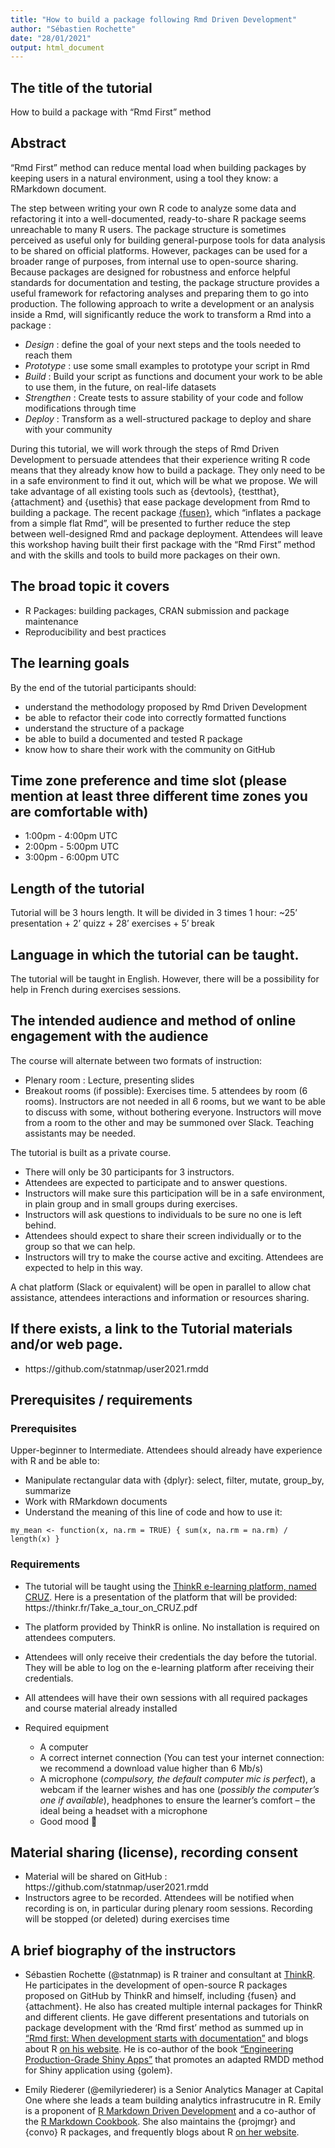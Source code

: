```yaml
---
title: "How to build a package following Rmd Driven Development"
author: "Sébastien Rochette"
date: "28/01/2021"
output: html_document
---
```


## The title of the tutorial

How to build a package with "Rmd First" method

## Abstract

"Rmd First" method can reduce mental load when building packages by keeping users in a natural environment, using a tool they know: a RMarkdown document. 

The step between writing your own R code to analyze some data and refactoring it into a well-documented, ready-to-share R package seems unreachable to many R users.
The package structure is sometimes perceived as useful only for building general-purpose tools for data analysis to be shared on official platforms.
However, packages can be used for a broader range of purposes, from internal use to open-source sharing. 
Because packages are designed for robustness and enforce helpful standards for documentation and testing, the package structure provides a useful framework for refactoring analyses and preparing them to go into production. 
The following approach to write a development or an analysis inside a Rmd, will significantly reduce the work to transform a Rmd into a package : 

- _Design_ : define the goal of your next steps and the tools needed to reach them
- _Prototype_ : use some small examples to prototype your script in Rmd
- _Build_ : Build your script as functions and document your work to be able to use them, in the future, on real-life datasets
- _Strengthen_ : Create tests to assure stability of your code and follow modifications through time
- _Deploy_ : Transform as a well-structured package to deploy and share with your community

During this tutorial, we will work through the steps of Rmd Driven Development to persuade attendees that their experience writing R code means that they already know how to build a package. They only need to be in a safe environment to find it out, which will be what we propose.
We will take advantage of all existing tools such as {devtools}, {testthat}, {attachment} and {usethis} that ease package development from Rmd to building a package.
The recent package [{fusen}](https://thinkr-open.github.io/fusen), which "inflates a package from a simple flat Rmd", will be presented to further reduce the step between well-designed Rmd and package deployment. 
Attendees will leave this workshop having built their first package with the "Rmd First" method and with the skills and tools to build more packages on their own.

## The broad topic it covers

- R Packages: building packages, CRAN submission and package maintenance
- Reproducibility and best practices

## The learning goals

By the end of the tutorial participants should:

- understand the methodology proposed by Rmd Driven Development
- be able to refactor their code into correctly formatted functions
- understand the structure of a package
- be able to build a documented and tested R package
- know how to share their work with the community on GitHub

## Time zone preference and time slot (please mention at least three different time zones you are comfortable with)

- 1:00pm - 4:00pm UTC
- 2:00pm - 5:00pm UTC
- 3:00pm - 6:00pm UTC

## Length of the tutorial

Tutorial will be 3 hours length.
It will be divided in 3 times 1 hour: ~25’ presentation + 2’ quizz + 28’ exercises + 5’ break

## Language in which the tutorial can be taught.

The tutorial will be taught in English.
However, there will be a possibility for help in French during exercises sessions.

## The intended audience and method of online engagement with the audience

The course will alternate between two formats of instruction:   

- Plenary room : Lecture, presenting slides
- Breakout rooms (if possible): Exercises time. 5 attendees by room (6 rooms). Instructors are not needed in all 6 rooms, but we want to be able to discuss with some, without bothering everyone. Instructors will move from a room to the other and may be summoned over Slack. Teaching assistants may be needed.

The tutorial is built as a private course. 

- There will only be 30 participants for 3 instructors.
- Attendees are expected to participate and to answer questions.
- Instructors will make sure this participation will be in a safe environment, in plain group and in small groups during exercises.
- Instructors will ask questions to individuals to be sure no one is left behind.
- Attendees should expect to share their screen individually or to the group so that we can help.
- Instructors will try to make the course active and exciting. Attendees are expected to help in this way.

A chat platform (Slack or equivalent) will be open in parallel to allow chat assistance, attendees interactions and information or resources sharing.

## If there exists, a link to the Tutorial materials and/or web page.

- https://github.com/statnmap/user2021.rmdd

## Prerequisites / requirements

### Prerequisites

Upper-beginner to Intermediate.
Attendees should already have experience with R and be able to:

- Manipulate rectangular data with {dplyr}: select, filter, mutate, group_by, summarize
- Work with RMarkdown documents
- Understand the meaning of this line of code and how to use it:
```
my_mean <- function(x, na.rm = TRUE) { sum(x, na.rm = na.rm) / length(x) }
```

### Requirements

- The tutorial will be taught using the [ThinkR e-learning platform, named CRUZ](https://rtask.thinkr.fr/remote-trainings-and-certification/).
Here is a presentation of the platform that will be provided: https://thinkr.fr/Take_a_tour_on_CRUZ.pdf

- The platform provided by ThinkR is online. No installation is required on attendees computers.
- Attendees will only receive their credentials the day before the tutorial. They will be able to log on the e-learning platform after receiving their credentials.
- All attendees will have their own sessions with all required packages and course material already installed

- Required equipment
  + A computer
  + A correct internet connection (You can test your internet connection: we recommend a download value higher than 6 Mb/s)
  + A microphone (*compulsory, the default computer mic is perfect*), a webcam if the learner wishes and has one (*possibly the computer’s one if available*), headphones to ensure the learner’s comfort – the ideal being a headset with a microphone
  + Good mood 🙂


## Material sharing (license), recording consent

- Material will be shared on GitHub : https://github.com/statnmap/user2021.rmdd
- Instructors agree to be recorded. Attendees will be notified when recording is on, in particular during plenary room sessions. Recording will be stopped (or deleted) during exercises time


## A brief biography of the instructors

- Sébastien Rochette (@statnmap) is R trainer and consultant at [ThinkR](https://rtask.thinkr.fr). 
He participates in the development of open-source R packages proposed on GitHub by ThinkR and himself, including {fusen} and {attachment}. He also has created multiple internal packages for ThinkR and different clients. 
He gave different presentations and tutorials on package development with the 'Rmd first' method as summed up in ["Rmd first: When development starts with documentation"](https://rtask.thinkr.fr/when-development-starts-with-documentation/) and blogs about R [on his website](https://statnmap.com).
He is co-author of the book ["Engineering Production-Grade Shiny Apps"](https://engineering-shiny.org/) that promotes an adapted RMDD method for Shiny application using {golem}.

- Emily Riederer (@emilyriederer) is a Senior Analytics Manager at Capital One where she leads a team building analytics infrastrucutre in R. Emily is a proponent of [R Markdown Driven Development](https://emilyriederer.netlify.app/post/rmarkdown-driven-development/) and a co-author of the [R Markdown Cookbook](https://bookdown.org/yihui/rmarkdown-cookbook/). She also maintains the {projmgr} and {convo} R packages, and frequently blogs about R [on her website](emily.rbind.io).
